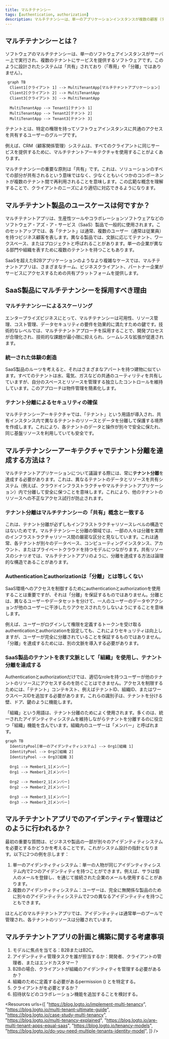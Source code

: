 ```yaml
---
title: マルチテナンシー
tags: [authentication, authorization]
description: マルチテナンシーは、単一のアプリケーションインスタンスが複数の顧客（テナント）にサービスを提供し、それぞれのデータを分離して安全に保つソフトウェアアーキテクチャです。クラウドコンピューティングやSaaSでリソースを最適化し、メンテナンスを簡素化するためによく使用されます。
---
```


## マルチテナンシーとは？

ソフトウェアのマルチテナンシーは、単一のソフトウェアインスタンスがサーバー上で実行され、複数のテナントにサービスを提供するソフトウェアです。このように設計されたシステムは「共有」されており（「専用」や「分離」ではありません）。
```mermaid
 graph TB
  Client1[クライアント 1] --> MultiTenantApp[マルチテナントアプリケーション]
  Client2[クライアント 2] --> MultiTenantApp
  Client3[クライアント 3] --> MultiTenantApp

  MultiTenantApp --> Tenant1[テナント 1]
  MultiTenantApp --> Tenant2[テナント 2]
  MultiTenantApp --> Tenant3[テナント 3]
```

テナントとは、特定の権限を持ってソフトウェアインスタンスに共通のアクセスを共有するユーザーのグループです。

例えば、CRM（顧客関係管理）システムは、すべてのクライアントに同じサービスを提供するために、マルチテナントアーキテクチャを使用することがよくあります。

マルチテナンシーの重要な原則は「共有」です。これは、ソリューションのすべての部分が共有されるという意味ではなく、少なくともいくつかのコンポーネントが複数のテナント間で再利用されることを意味します。この広範な概念を理解することで、クライアントのニーズにより適切に対応できるようになります。

## マルチテナント製品のユースケースは何ですか？

マルチテナントアプリは、生産性ツールやコラボレーションソフトウェアなどのソフトウェア・アズ・ア・サービス（SaaS）製品で一般的に使用されます。このセットアップでは、各「テナント」は通常、複数のユーザー（通常は従業員）を持つビジネス顧客を表します。異なる製品では、文脈に応じてテナント、ワークスペース、またはプロジェクトと呼ばれることがあります。単一の企業が異なる部門や組織を表すために複数のテナントを持つこともあります。

SaaSを超えたB2Bアプリケーションのようなより複雑なケースでは、マルチテナントアプリは、さまざまなチーム、ビジネスクライアント、パートナー企業がサービスにアクセスするための共有プラットフォームを提供します。

## SaaS製品にマルチテナンシーを採用すべき理由

### マルチテナンシーによるスケーリング

エンタープライズビジネスにとって、マルチテナンシーは可用性、リソース管理、コスト管理、データセキュリティの要件を効果的に満たすための鍵です。技術的なレベルでは、マルチテナントアプローチを採用することで、開発プロセスが合理化され、技術的な課題が最小限に抑えられ、シームレスな拡張が促進されます。

### 統一された体験の創造

SaaS製品のルーツを考えると、それはさまざまなアパートを持つ建物に似ています。すべてのテナントは水、電気、ガスなどの共通のユーティリティを共有していますが、自分のスペースとリソースを管理する独立したコントロールを維持しています。このアプローチは物件管理を簡素化します。

### テナント分離によるセキュリティの確保

マルチテナンシーアーキテクチャでは、「テナント」という用語が導入され、共有インスタンス内で異なるテナントのリソースとデータを分離して保護する境界を作成します。これにより、各テナントのデータと操作が別々で安全に保たれ、同じ基盤リソースを利用していても安全です。

## マルチテナンシーアーキテクチャでテナント分離を達成する方法は？

マルチテナントアプリケーションについて議論する際には、常に**テナント分離**を達成する必要があります。これは、異なるテナントのデータとリソースを共有システム（例えば、クラウドインフラストラクチャやマルチテナントアプリケーション）内で分離して安全に保つことを意味します。これにより、他のテナントのリソースへの不正なアクセス試行が防止されます。

### テナント分離はマルチテナンシーの「共有」概念と一致する

これは、テナント分離が必ずしもインフラストラクチャリソースレベルの構造ではないためです。マルチテナンシーと分離の領域では、一部の人々は分離を実際のインフラストラクチャリソース間の厳密な区分と見なしています。これは通常、各テナントが別々のデータベース、コンピューティングインスタンス、アカウント、またはプライベートクラウドを持つモデルにつながります。共有リソースのシナリオでは、マルチテナントアプリのように、分離を達成する方法は論理的な構造であることがあります。

### Authenticationとauthorizationは「分離」とは等しくない

SaaS環境へのアクセスを制御するためにauthenticationとauthorizationを使用することは重要ですが、それは「分離」を保証するものではありません。分離とは、異なるユーザーやデータセットを分けて、一人のユーザーのデータやアクションが他のユーザーに干渉したりアクセスされたりしないようにすることを意味します。

例えば、ユーザーがログインして権限を定義するトークンを受け取るauthenticationとauthorizationを設定しても、これによりセキュリティは向上しますが、ユーザーが完全に分離されていることを保証するものではありません。「分離」を達成するためには、別の文脈を導入する必要があります。

### SaaS製品のテナントを表す文脈として「組織」を使用し、テナント分離を達成する

Authenticationとauthorizationだけでは、適切なroleを持つユーザーが他のテナントのリソースにアクセスするのを防ぐことはできません。アクセスを制限するためには、「テナント」コンテキスト、例えばテナントID、組織ID、またはワークスペースIDを追加する必要があります。これらの識別子は、テナントを分ける壁、ドア、鍵のように機能します。

「組織」という用語は、テナント分離のためによく使用されます。多くの<Ref slug="identity-provider" />は、統一されたアイデンティティシステムを維持しながらテナントを分離するのに役立つ「組織」機能を含んでいます。組織内のユーザーは「メンバー」と呼ばれます。

```mermaid
graph TB
  IdentityPool[単一のアイデンティティシステム] --> Org1[組織 1]
  IdentityPool --> Org2[組織 2]
  IdentityPool --> Org3[組織 3]

  Org1 --> Member1_1[メンバー]
  Org1 --> Member1_2[メンバー]

  Org2 --> Member2_1[メンバー]
  Org2 --> Member2_2[メンバー]

  Org3 --> Member3_1[メンバー]
  Org3 --> Member3_2[メンバー]
```

## マルチテナントアプリでのアイデンティティ管理はどのように行われるか？

最初の重要な質問は、ビジネスや製品の一部が別々のアイデンティティシステムを必要とするかどうかを考えることです。これがシステム設計の指針となります。以下に2つの例を示します：

1. 単一のアイデンティティシステム：単一の人物が同じアイデンティティシステム内で2つのアイデンティティを持つことができます。例えば、サラは個人のメールを登録し、<Ref slug="enterprise-sso" />を通じて接続された企業のメールも使用することがあります。
2. 複数のアイデンティティシステム：ユーザーは、完全に無関係な製品のために別々のアイデンティティシステムで2つの異なるアイデンティティを持つこともできます。

ほとんどのマルチテナントアプリでは、アイデンティティは通常単一のプールで管理され、各テナントのリソースは分離されています。

## マルチテナントアプリの計画と構築に関する考慮事項

1. モデルに焦点を当てる：B2BまたはB2C。
2. アイデンティティ管理タスクを誰が担当するか：開発者、クライアントの管理者、またはエンドカスタマー？
3. B2Bの場合、クライアントが組織のアイデンティティを管理する必要があるか？
4. 組織のために定義する必要があるpermission (<Ref slug="scope" />) と<Ref slug="role" />を特定する。
5. クライアントが<Ref slug="enterprise-sso" />を必要とするか？
6. 招待状などのコラボレーション機能を追加することを検討する。

<Resources
  urls={[
    "https://blog.logto.io/implement-multi-tenancy",
    "https://blog.logto.io/multi-tenant-ultimate-guide",
    "https://blog.logto.io/case-study-multi-tenancy",
    "https://blog.logto.io/multi-tenancy-explained",
    "https://blog.logto.io/are-multi-tenant-apps-equal-saas",
    "https://blog.logto.io/tenancy-models",
    "https://blog.logto.io/do-you-need-multiple-tenants-identity-model",
  ]}
/>